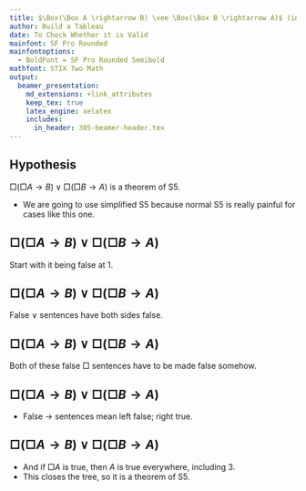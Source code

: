```yaml
---
title: $\Box(\Box A \rightarrow B) \vee \Box(\Box B \rightarrow A)$ (in S5)
author: Build a Tableau
date: To Check Whether it is Valid
mainfont: SF Pro Rounded
mainfontoptions:
  - BoldFont = SF Pro Rounded Semibold
mathfont: STIX Two Math
output: 
  beamer_presentation:
    md_extensions: +link_attributes
    keep_tex: true
    latex_engine: xelatex
    includes:
      in_header: 305-beamer-header.tex
---
```


## Hypothesis

$\Box(\Box A \rightarrow B) \vee \Box(\Box B \rightarrow A)$ is a theorem of S5.

- We are going to use simplified S5 because normal S5 is really painful for cases like this one.

## $\Box(\Box A \rightarrow B) \vee \Box(\Box B \rightarrow A)$

\begin{oltableau}
[\pFmla{\False}{\Box(\Box A \rightarrow B) \vee \Box(\Box B \rightarrow A)}{1}, just = \TAss,
]
\end{oltableau}

\bigskip

Start with it being false at 1.

## $\Box(\Box A \rightarrow B) \vee \Box(\Box B \rightarrow A)$

\begin{oltableau}
[\pFmla{\False}{\Box(\Box A \rightarrow B) \vee \Box(\Box B \rightarrow A)}{1}, checked, just = \TAss,
  [\pFmla{\False}{\Box(\Box A \rightarrow B)}{1}, just = {\TRule{\False}{\vee}[1]}
    [\pFmla{\False}{\Box(\Box B \rightarrow A)}{1}, just = {\TRule{\False}{\vee}[1]}
    ]
  ]
]
\end{oltableau}

\bigskip

False $\vee$ sentences have both sides false.

## $\Box(\Box A \rightarrow B) \vee \Box(\Box B \rightarrow A)$

\begin{oltableau}
[\pFmla{\False}{\Box(\Box A \rightarrow B) \vee \Box(\Box B \rightarrow A)}{1}, checked, just = \TAss,
  [\pFmla{\False}{\Box(\Box A \rightarrow B)}{1}, checked, just = {\TRule{\False}{\vee}[1]}
    [\pFmla{\False}{\Box(\Box B \rightarrow A)}{1}, checked, just = {\TRule{\False}{\vee}[1]}
      [\pFmla{\False}{\Box A \rightarrow B}{2}, just = {\TRule{\False}{\Box}[2]}
        [\pFmla{\False}{\Box B \rightarrow A}{3}, just = {\TRule{\False}{\Box}[3]}
        ]
      ]
    ]
  ]
]
\end{oltableau}

\bigskip

Both of these false $\Box$ sentences have to be made false somehow.

## $\Box(\Box A \rightarrow B) \vee \Box(\Box B \rightarrow A)$

\begin{oltableau}
[\pFmla{\False}{\Box(\Box A \rightarrow B) \vee \Box(\Box B \rightarrow A)}{1}, checked, just = \TAss,
  [\pFmla{\False}{\Box(\Box A \rightarrow B)}{1}, checked, just = {\TRule{\False}{\vee}[1]}
    [\pFmla{\False}{\Box(\Box B \rightarrow A)}{1}, checked, just = {\TRule{\False}{\vee}[1]}
      [\pFmla{\False}{\Box A \rightarrow B}{2}, checked, just = {\TRule{\False}{\Box}[2]}
        [\pFmla{\False}{\Box B \rightarrow A}{3}, checked, just = {\TRule{\False}{\Box}[3]}
          [\pFmla{\True}{\Box A}{2}, just = {\TRule{\False}{\rightarrow}[4]}
            [\pFmla{\False}{B}{2}, just = {\TRule{\False}{\rightarrow}[4]}
              [\pFmla{\True}{\Box B}{3}, just = {\TRule{\False}{\rightarrow}[5]}
                [\pFmla{\False}{A}{3}, just = {\TRule{\False}{\rightarrow}[5]}
                ]
              ]
            ]
          ]
        ]
      ]
    ]
  ]
]
\end{oltableau}

\bigskip

- False $\rightarrow$ sentences mean left false; right true.


## $\Box(\Box A \rightarrow B) \vee \Box(\Box B \rightarrow A)$

\begin{oltableau}
[\pFmla{\False}{\Box(\Box A \rightarrow B) \vee \Box(\Box B \rightarrow A)}{1}, checked, just = \TAss,
  [\pFmla{\False}{\Box(\Box A \rightarrow B)}{1}, checked, just = {\TRule{\False}{\vee}[1]}
    [\pFmla{\False}{\Box(\Box B \rightarrow A)}{1}, checked, just = {\TRule{\False}{\vee}[1]}
      [\pFmla{\False}{\Box A \rightarrow B}{1.1}, checked, just = {\TRule{\False}{\Box}[2]}
        [\pFmla{\False}{\Box B \rightarrow A}{1.2}, checked, just = {\TRule{\False}{\Box}[3]}
          [\pFmla{\True}{\Box A}{2}, just = {\TRule{\False}{\rightarrow}[4]}
            [\pFmla{\False}{B}{2}, just = {\TRule{\False}{\rightarrow}[4]}
              [\pFmla{\True}{\Box B}{3}, just = {\TRule{\False}{\rightarrow}[5]}
                [\pFmla{\False}{A}{3}, just = {\TRule{\False}{\rightarrow}[5]}
                  [\pFmla{\True}{A}{3}, just = {\TRule{\True}{\Box}[6]}, close]
                ]
              ]
            ]
          ]
        ]
      ]
    ]
  ]
]
\end{oltableau}

\bigskip

- And if $\Box A$ is true, then $A$ is true everywhere, including 3.
- This closes the tree, so it is a theorem of S5.


